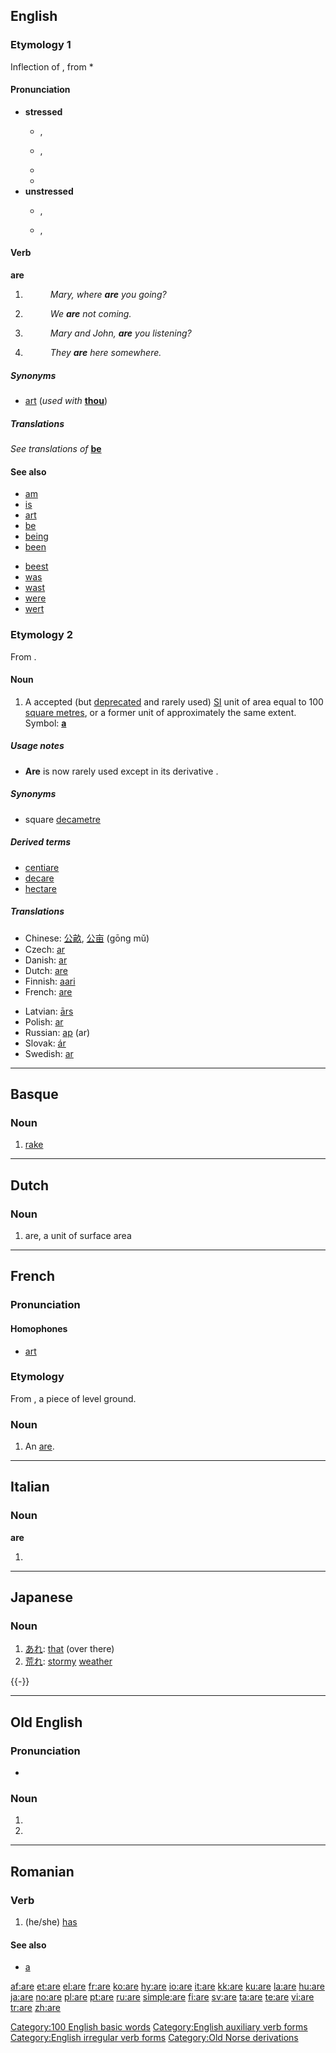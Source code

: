 {{see|Åre|-are|-aré}}
{{wikipedia|ARE}}
==English==

{{rank|they|my|were|36|are|their|one|so}}

===Etymology 1===
Inflection of {{OE.}} {{term|am|lang=ang}}, from {{IE.}} *{{term||es|to exist}}

====Pronunciation====
*'''stressed'''
** {{a|UK}} {{IPA|/ɑː/}}, {{SAMPA|/A:/}}
** {{a|GenAm}} {{IPA|/ɑɹ/}}, {{SAMPA|/Ar/}}
**{{audio|en-us-are.ogg|Audio (US)}}
**{{rhymes|ɑː(r)}}
*'''unstressed'''
** {{a|UK}} {{IPA|/ə/}}, {{SAMPA|/@/}}
** {{a|GenAm}} {{IPA|/ɚ/}}, {{SAMPA|/@`/}}
<!--This should probably have a stressed and unstressed pronunciation, but I'm not sure how to handle the audio.  Please contact Dvortygirl for an unstressed sound sample if you are writing pronunciations.-->

====Verb====
'''are'''

# {{form of|second-person singular simple present tense|be}}
#:''Mary, where '''are''' you going?''
# {{form of|first-person plural simple present tense|be}}
#:''We '''are''' not coming.''
# {{form of|second-person plural simple present tense|be}}
#:''Mary and John, '''are''' you listening?''
# {{form of|third-person plural simple present tense|be}}
#:''They '''are''' here somewhere.''

=====Synonyms=====
*{{sense|second-person singular}} {{qualifier|archaic}} [[art]] (''used with'' '''[[thou]]''')

=====Translations=====
''See translations of'' '''[[be#Translations|be]]'''
<!-- This is a verb form and so translations should not be given; in any case, these do not, in some or all cases, translate the uses of "are" in the example sentences given
{{trans-top|Second-person singular}}
*[[Catalan]]: [[ets]], [[estàs]]
*Chinese: [[是]] (shì)
*Czech: [[jsi]]
*Danish: [[er#Danish|er]]
*Dutch: [[bent]]
*Esperanto: [[estas]]
*Finnish: [[olet]]
*French: [[es#French|es]]
*German: [[bist]]
*Greek: [[είστε]] (íste)
*Hindi: [[हैं]] (haĩ) ''(polite)'', [[हो]] (ho) ''(mid formality)'', [[है]] (he) ''(inf., imp.)''
*Hungarian: [[vagy]]
*[[Interlingua]]: [[es]] ''(all persons and numbers)''
{{trans-mid}}
*Irish: [[tá]]
*Latin: [[es#Latin|es]]
*Latvian: [[esi]]
*[[Novial]]: [[es]]
*Norwegian: [[er#Norwegian|er]]
*Polish: [[jesteś]]
*Portuguese: [[é]], [[és]], [[está]], [[estás]]
*Romanian: [[eşti]]
*Russian: ''(not used)''
*Slovak: [[si#Slovak|si]]
*Slovene: [[si]]
*Spanish: (''informal'') [[eres]], (''formal'') [[es#Spanish|es]]; (''informal'') [[estás]], (''formal'') [[está]]
*Swedish: [[är]]
{{trans-bottom}}

{{trans-top|First-person plural}}
*[[Catalan]]: [[som]], [[estem]]
*Chinese: [[是]] (shì)
*Czech: [[jsme]]
*Danish: [[er#Danish|er]]
*Dutch: [[zijn]]
*Esperanto: [[estas]]
*Finnish: [[olemme]]
*French: [[sommes]]
*German: [[sind]]
*Greek: [[είμαστε]] (ímaste)
*Hindi: [[हैं]] (haĩ) Ref any Hindi grammar :)
*Hungarian: [[vagyunk]]
*[[Interlingua]]: [[es]] ''(all persons and numbers)''
*Irish: [[tá]], [[táimid]]
{{trans-mid}}
*Italian: [[siamo]], [[stiamo]]
*Latin: [[sumus]]
*Latvian: [[esam]]
*[[Novial]]: [[es]]
*Norwegian: [[er#Norwegian|er]]
*Polish: [[jesteśmy]]
*Portuguese: [[somos]], [[estamos]]
*Romanian: [[suntem]]
*Russian: ''(not used)''
*Slovak: [[sme#Slovak|sme]]
*Slovene: [[sva]] (dual), [[smo]] (plural)
*Spanish: [[somos]]; [[estamos]]
*Swedish: [[är]]
*Yiddish: [[זײַנען]]
{{trans-bottom}}

{{trans-top|Second-person plural}}
*[[Catalan]]: [[esteu]] [[sou]]
*Chinese: [[是]] (shì)
*Czech: [[jste]]
*Danish: [[er#Danish|er]]
*Dutch: [[zijn]]
*Esperanto: [[estas]]
*Finnish: [[olette]]
*French: [[êtes]]
*German: [[seid]]
*Greek: [[είσαστε]] (ísaste)
*Hindi: [[हैं]] (haĩ) ''(polite)'', [[हो]] (ho) ''(mid formality)''
*Hungarian: [[vagytok]]
*[[Interlingua]]: [[es]] ''(all persons and numbers)''
{{trans-mid}}
*Italian: [[siete]], [[state#Italian|state]]
*Latin: [[estis]]
*[[Novial]]: [[es]]
*Norwegian: [[er#Norwegian|er]]
*Polish: [[jesteście]]
*Portuguese: [[são]], [[sois]], [[estão]], [[estais]]
*Romanian: [[sunteţi]]
*Russian: ''(not used)''
*Slovak: [[ste#Slovak|ste]]
*Slovene: [[sta]] (dual), [[ste]] (plural)
*Spanish: (''informal'') [[sois]], (''formal'') [[son]]; (''informal'') [[estáis]], (''formal'') [[están]]
*Swedish: [[är]]
{{trans-bottom}}

{{trans-top|Third-person plural}}
*[[Catalan]]: [[són]], [[estan]]
*Chinese: [[是]] (shì)
*Czech: [[jsou]]
*Danish: [[er#Danish|er]]
*Dutch: [[zijn]]
*Esperanto: [[estas]]
*Finnish: [[ovat]]
*French: [[sont]]
*German: [[sind]]
*Greek: [[είναι]] (íne)
*Hindi: [[हैं]] (haĩ)
*Hungarian: [[vannak]] (usually omitted)
*[[Interlingua]]: [[es]] ''(all persons and numbers)''
{{trans-mid}}
*Irish: [[tá]]
*Italian: [[sono]], [[stanno]]
*Latin: [[sunt]]
*Latvian: [[ir]]
*[[Novial]]: [[es]]
*Norwegian: [[er#Norwegian|er]]
*Polish: [[są]]
*Portuguese: [[são]], [[estão]]
*Romanian: [[sunt]]
*Russian: [[суть]] ''(archaic)''
*Slovak: [[sú#Slovak|sú]]
*Slovene: [[sta]] (dual), [[so]] (plural)
*Spanish: [[son#Spanish|son]]; [[están]]
*Swedish: [[är]]
*Yiddish: [[זײַנען]]
{{trans-bottom}}

======Translations to be checked======
{{checktrans}}
*{{ttbc|Persian}}: {{FAchar|[[اند|اَند]]}} (ænd), {{FAchar|[[هستند|هَستَند]]}} (hæstænd)
*{{ttbc|Urdu}}: {{URchar|[[ہیں]]}} (haĩ)
-->

====See also====
{{top2}}
*[[am]]
*[[is]]
*[[art]]
*[[be]]
*[[being]]
*[[been]]
{{mid2}}
*[[beest]]
*[[was]]
*[[wast]]
*[[were]]
*[[wert]]
{{bottom}}

===Etymology 2===
From {{F.}} {{term|are|lang=fr}}.

====Noun====
{{wikipedia}}
{{en-noun}}

# {{rare}} A accepted (but [[deprecate]]d and rarely used) [[SI]] unit of area equal to 100 [[square metre]]s, or a former unit of approximately the same extent. Symbol: '''[[a]]'''

=====Usage notes=====
*'''Are''' is now rarely used except in its derivative {{term|hectare}}.

=====Synonyms=====
* {{selse|SI unit}} {{qualifier|rare}} square [[decametre]]

=====Derived terms=====
*[[centiare]]
*[[decare]]
*[[hectare]]

=====Translations=====
{{trans-top|unit of area}}
*Chinese: [[公畝]], [[公亩]] (gōng mǔ)
*Czech: [[ar#Czech|ar]] {{m}}
*Danish: [[ar#Danish|ar]]
*Dutch: [[#Dutch|are]] {{m}}
*Finnish: [[aari]]
*French: [[#French|are]]
{{trans-mid}}
*Latvian: [[ārs]] {{m}}
*Polish: [[ar#Polish|ar]] {{m}}
*Russian: [[ар]] (ar) {{m}}
*Slovak: [[ár#Slovak|ár]] {{m}}
*Swedish: [[ar#Swedish|ar]] {{c}}
{{trans-bottom}}

[[Category:100 English basic words]]
[[Category:English auxiliary verb forms]]
[[Category:English irregular verb forms]]

----

==Basque==

===Noun===
{{infl|eu|noun}}

# [[rake]]

----

==Dutch==

===Noun===
{{infl|nl|noun}}

# are, a unit of surface area

----

==French==

===Pronunciation===

====Homophones====
*[[art]]

===Etymology===
From {{L.|fr}} {{term|area|lang=la}}, a piece of level ground.

===Noun===
{{fr-noun|m}}

<!--disputed: #[[acre]]-->

# An [[#Noun|are]].

----

==Italian==

===Noun===
'''are''' {{f}} {{p}}

# {{plural of|ara|lang=Italian}}

----

==Japanese==
{{Japanese demonstratives}}
===Noun===
{{ja-noun|r|hira=あれ|kata=}}

# [[あれ]]: [[that]] (over there)
# [[荒れ]]: [[stormy]] [[weather]]
{{-}}
----

==Old English==

===Pronunciation===
* {{IPA|lang=ang|/'a:re/}}

===Noun===
{{infl|ang|noun form|sc=Latinx|head=āre|form of|[[ar#Old English|ār]]}}

# {{form of|Accusative, genitive or dative singular|[[ar#Old English|ār]]}}
# {{form of|Nominative or accusative plural|[[ar#Old English|ār]]}}

[[Category:Old Norse derivations]]

----

==Romanian==

===Verb===
{{ro-verbform|avea|person=3s|time=pres|tense=ind}}

# (he/she) [[has]]

====See also====
*[[a#Romanian|a]]

[[af:are]]
[[et:are]]
[[el:are]]
[[fr:are]]
[[ko:are]]
[[hy:are]]
[[io:are]]
[[it:are]]
[[kk:are]]
[[ku:are]]
[[la:are]]
[[hu:are]]
[[ja:are]]
[[no:are]]
[[pl:are]]
[[pt:are]]
[[ru:are]]
[[simple:are]]
[[fi:are]]
[[sv:are]]
[[ta:are]]
[[te:are]]
[[vi:are]]
[[tr:are]]
[[zh:are]]